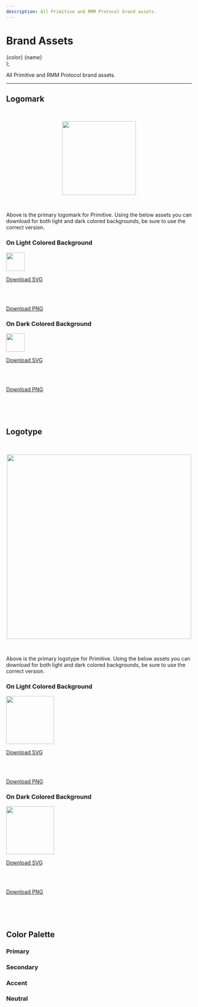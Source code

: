 ```yaml
---
description: All Primitive and RMM Protocol brand assets.
---
```


# Brand Assets

  <div
    style={{
      backgroundColor: color,
      borderRadius: '20px',
      color: '#fff',
      padding: '2rem',
    }}>
    <span
      style={{
        fontWeight: 700,
        fontSize: '28px',
        display: 'block',
      }}
    >
      {color}
    </span>
    <span
      style={{
        fontSize: '18px',
      }}
    >
      {name}
    </span>
  </div>
);

All Primitive and RMM Protocol brand assets.

---

## Logomark

<br />

<p align="center">
  <img width="200" src="https://drive.google.com/uc?export=view&id=10DCRUjEYOUMmfQNua0SUma3rF2bcKXVy"/>
</p>

<br />

Above is the primary logomark for Primitive. Using the below assets you can download for both light and dark colored backgrounds, be sure to use the correct version.

### On Light Colored Background

<p align="left">
  <img width="50" src="https://drive.google.com/uc?export=view&id=1K11uQHePV5a5_oPshlDnWLJtbPgF8dVE"/>
</p>

<a href="https://drive.google.com/uc?export=download&id=1BwX9OErn1QMJnVpPN4_1OixSJqt1gPS2" download>Download SVG</a>

<br />
<br />

<a href="https://drive.google.com/uc?export=download&id=1Jmj2COeyh-x2U17DWejSABk1e90x17Ud" download>Download PNG</a>


### On Dark Colored Background

<p align="left">
  <img width="50" src="https://drive.google.com/uc?export=view&id=1mb_ShxeF891tT2Xfg5n4ydrT3jyLHXaR"/>
</p>

<a href="https://drive.google.com/uc?export=download&id=10DCRUjEYOUMmfQNua0SUma3rF2bcKXVy" download>Download SVG</a>

<br />
<br />

<a href="https://drive.google.com/uc?export=download&id=1r0RBywdbpb-o8V3W3nhEbaJ3aBGS8m9c" download>Download PNG</a>

<br />
<br />
<br />

## Logotype

<br />

<p align="center">
  <img width="500" src="https://drive.google.com/uc?export=view&id=1SBhr4WG9OPi3vdEqaA46Tn2DWZrk1vUl"/>
</p>

<br />

Above is the primary logotype for Primitive. Using the below assets you can download for both light and dark colored backgrounds, be sure to use the correct version.

### On Light Colored Background

<p align="left">
  <img width="130" src="https://drive.google.com/uc?export=view&id=1xQsHV79KKmS_Q7KtqCcw4ScNFyz8AQK7"/>
</p>

<a href="https://drive.google.com/uc?export=download&id=1Yr8WNuFzp9Iz1rGDnZwoMO2Sx3TQbxfy" download>Download SVG</a>

<br />
<br />


<a href="https://drive.google.com/uc?export=download&id=1YqP_qMdscLV97M1epysKPtIvLHhEO5EA" download>Download PNG</a>


### On Dark Colored Background

<p align="left">
  <img width="130" src="https://drive.google.com/uc?export=view&id=1ZunqSYJvcI3L3kcTdxauIjD-GO8Qinen"/>
</p>

<a href="https://drive.google.com/uc?export=download&id=1SBhr4WG9OPi3vdEqaA46Tn2DWZrk1vUl" download>Download SVG</a>

<br />
<br />

<a href="https://drive.google.com/uc?export=download&id=10iSbfTxbK65n55Q_q6alzy4Iq0VexQ93" download>Download PNG</a>

<br />
<br />
<br />

## Color Palette

### Primary

<Color name="Primary" color="#10B3A3" />

### Secondary

<Color name="Secondary" color="#5373E7" />

### Accent

<Color name="Accent" color="#F04F88" />

### Neutral

<Color name="Neutral" color="#787F85" />
